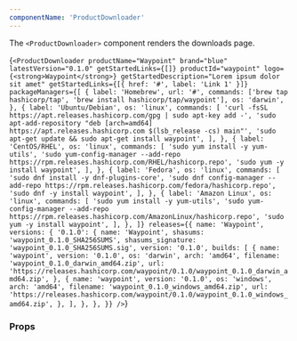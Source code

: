 ```yaml
---
componentName: 'ProductDownloader'
---
```


The `<ProductDownloader>` component renders the downloads page.

<LiveComponent>{`<ProductDownloader
  productName="Waypoint"
  brand="blue"
  latestVersion="0.1.0"
  getStartedLinks={[]}
  productId="waypoint"
  logo={<strong>Waypoint</strong>}
  getStartedDescription="Lorem ipsum dolor sit amet"
  getStartedLinks={[{ href: '#', label: 'Link 1' }]}
  packageManagers={[
    {
      label: 'Homebrew',
      url: '#',
      commands: ['brew tap hashicorp/tap', 'brew install hashicorp/tap/waypoint'],
      os: 'darwin',
    },
    {
      label: 'Ubuntu/Debian',
      os: 'linux',
      commands: [
        'curl -fsSL https://apt.releases.hashicorp.com/gpg | sudo apt-key add -',
        'sudo apt-add-repository "deb [arch=amd64] https://apt.releases.hashicorp.com $(lsb_release -cs) main"',
        'sudo apt-get update && sudo apt-get install waypoint',
      ],
    },
    {
      label: 'CentOS/RHEL',
      os: 'linux',
      commands: [
        'sudo yum install -y yum-utils',
        'sudo yum-config-manager --add-repo https://rpm.releases.hashicorp.com/RHEL/hashicorp.repo',
        'sudo yum -y install waypoint',
      ],
    },
    {
      label: 'Fedora',
      os: 'linux',
      commands: [
        'sudo dnf install -y dnf-plugins-core',
        'sudo dnf config-manager --add-repo https://rpm.releases.hashicorp.com/fedora/hashicorp.repo',
        'sudo dnf -y install waypoint',
      ],
    },
    {
      label: 'Amazon Linux',
      os: 'linux',
      commands: [
        'sudo yum install -y yum-utils',
        'sudo yum-config-manager --add-repo https://rpm.releases.hashicorp.com/AmazonLinux/hashicorp.repo',
        'sudo yum -y install waypoint',
      ],
    },
  ]}
  releases={{
    name: 'Waypoint',
    versions: {
      '0.1.0': {
        name: 'Waypoint',
        shasums: 'waypoint_0.1.0_SHA256SUMS',
        shasums_signature: 'waypoint_0.1.0_SHA256SUMS.sig',
        version: '0.1.0',
        builds: [
          {
            name: 'waypoint',
            version: '0.1.0',
            os: 'darwin',
            arch: 'amd64',
            filename: 'waypoint_0.1.0_darwin_amd64.zip',
            url:
              'https://releases.hashicorp.com/waypoint/0.1.0/waypoint_0.1.0_darwin_amd64.zip',
          },
          {
            name: 'waypoint',
            version: '0.1.0',
            os: 'windows',
            arch: 'amd64',
            filename: 'waypoint_0.1.0_windows_amd64.zip',
            url:
              'https://releases.hashicorp.com/waypoint/0.1.0/waypoint_0.1.0_windows_amd64.zip',
          },
        ],
      },
    },
  }}
/>`}</LiveComponent>

### Props

<PropsTable props={componentProps} />
